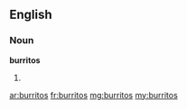 ==English==
===Noun===
'''burritos'''
# {{plural of|[[burrito]]}}

[[ar:burritos]]
[[fr:burritos]]
[[mg:burritos]]
[[my:burritos]]
